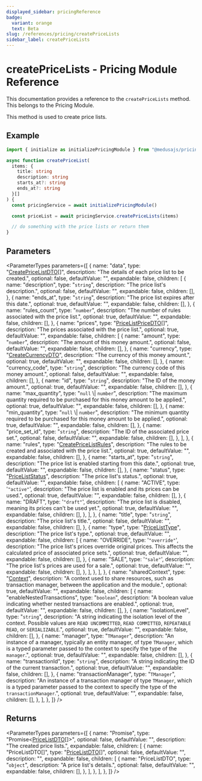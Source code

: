 ```yaml
---
displayed_sidebar: pricingReference
badge:
  variant: orange
  text: Beta
slug: /references/pricing/createPriceLists
sidebar_label: createPriceLists
---
```



# createPriceLists - Pricing Module Reference

This documentation provides a reference to the `createPriceLists` method. This belongs to the Pricing Module.

This method is used to create price lists.

## Example

```ts
import { initialize as initializePricingModule } from "@medusajs/pricing"

async function createPriceList(
  items: {
    title: string
    description: string
    starts_at?: string
    ends_at?: string
  }[]
) {
  const pricingService = await initializePricingModule()

  const priceList = await pricingService.createPriceLists(items)

  // do something with the price lists or return them
}
```

## Parameters

<ParameterTypes
  parameters={[
    {
      name: "data",
      type: "[CreatePriceListDTO](../../pricing/interfaces/pricing.CreatePriceListDTO.mdx)[]",
      description: "The details of each price list to be created.",
      optional: false,
      defaultValue: "",
      expandable: false,
      children: [
        {
          name: "description",
          type: "`string`",
          description: "The price list's description.",
          optional: false,
          defaultValue: "",
          expandable: false,
          children: [],
        },
        {
          name: "ends_at",
          type: "`string`",
          description: "The price list expires after this date.",
          optional: true,
          defaultValue: "",
          expandable: false,
          children: [],
        },
        {
          name: "rules_count",
          type: "`number`",
          description: "The number of rules associated with the price list.",
          optional: true,
          defaultValue: "",
          expandable: false,
          children: [],
        },
        {
          name: "prices",
          type: "[PriceListPriceDTO](../../pricing/interfaces/pricing.PriceListPriceDTO.mdx)[]",
          description: "The prices associated with the price list.",
          optional: true,
          defaultValue: "",
          expandable: false,
          children: [
            {
              name: "amount",
              type: "`number`",
              description: "The amount of this money amount.",
              optional: false,
              defaultValue: "",
              expandable: false,
              children: [],
            },
            {
              name: "currency",
              type: "[CreateCurrencyDTO](../../pricing/interfaces/pricing.CreateCurrencyDTO.mdx)",
              description: "The currency of this money amount.",
              optional: true,
              defaultValue: "",
              expandable: false,
              children: [],
            },
            {
              name: "currency_code",
              type: "`string`",
              description: "The currency code of this money amount.",
              optional: false,
              defaultValue: "",
              expandable: false,
              children: [],
            },
            {
              name: "id",
              type: "`string`",
              description: "The ID of the money amount.",
              optional: true,
              defaultValue: "",
              expandable: false,
              children: [],
            },
            {
              name: "max_quantity",
              type: "`null` \\| `number`",
              description:
                "The maximum quantity required to be purchased for this money amount to be applied.",
              optional: true,
              defaultValue: "",
              expandable: false,
              children: [],
            },
            {
              name: "min_quantity",
              type: "`null` \\| `number`",
              description:
                "The minimum quantity required to be purchased for this money amount to be applied.",
              optional: true,
              defaultValue: "",
              expandable: false,
              children: [],
            },
            {
              name: "price_set_id",
              type: "`string`",
              description: "The ID of the associated price set.",
              optional: false,
              defaultValue: "",
              expandable: false,
              children: [],
            },
          ],
        },
        {
          name: "rules",
          type: "[CreatePriceListRules](../../pricing/interfaces/pricing.CreatePriceListRules.mdx)",
          description:
            "The rules to be created and associated with the price list.",
          optional: true,
          defaultValue: "",
          expandable: false,
          children: [],
        },
        {
          name: "starts_at",
          type: "`string`",
          description: "The price list is enabled starting from this date.",
          optional: true,
          defaultValue: "",
          expandable: false,
          children: [],
        },
        {
          name: "status",
          type: "[PriceListStatus](../../pricing/enums/pricing.PriceListStatus.mdx)",
          description: "The price list's status.",
          optional: true,
          defaultValue: "",
          expandable: false,
          children: [
            {
              name: "ACTIVE",
              type: '`"active"`',
              description:
                "The price list is enabled and its prices can be used.",
              optional: true,
              defaultValue: "",
              expandable: false,
              children: [],
            },
            {
              name: "DRAFT",
              type: '`"draft"`',
              description:
                "The price list is disabled, meaning its prices can't be used yet.",
              optional: true,
              defaultValue: "",
              expandable: false,
              children: [],
            },
          ],
        },
        {
          name: "title",
          type: "`string`",
          description: "The price list's title.",
          optional: false,
          defaultValue: "",
          expandable: false,
          children: [],
        },
        {
          name: "type",
          type: "[PriceListType](../../pricing/enums/pricing.PriceListType.mdx)",
          description: "The price list's type.",
          optional: true,
          defaultValue: "",
          expandable: false,
          children: [
            {
              name: "OVERRIDE",
              type: '`"override"`',
              description:
                "The price list's prices override original prices. This affects the calculated price of associated price sets.",
              optional: true,
              defaultValue: "",
              expandable: false,
              children: [],
            },
            {
              name: "SALE",
              type: '`"sale"`',
              description: "The price list's prices are used for a sale.",
              optional: true,
              defaultValue: "",
              expandable: false,
              children: [],
            },
          ],
        },
      ],
    },
    {
      name: "sharedContext",
      type: "[Context](../../pricing/interfaces/pricing.Context.mdx)",
      description:
        "A context used to share resources, such as transaction manager, between the application and the module.",
      optional: true,
      defaultValue: "",
      expandable: false,
      children: [
        {
          name: "enableNestedTransactions",
          type: "`boolean`",
          description:
            "A boolean value indicating whether nested transactions are enabled.",
          optional: true,
          defaultValue: "",
          expandable: false,
          children: [],
        },
        {
          name: "isolationLevel",
          type: "`string`",
          description:
            "A string indicating the isolation level of the context. Possible values are `READ UNCOMMITTED`, `READ COMMITTED`, `REPEATABLE READ`, or `SERIALIZABLE`.",
          optional: true,
          defaultValue: "",
          expandable: false,
          children: [],
        },
        {
          name: "manager",
          type: "`TManager`",
          description:
            "An instance of a manager, typically an entity manager, of type `TManager`, which is a typed parameter passed to the context to specify the type of the `manager`.",
          optional: true,
          defaultValue: "",
          expandable: false,
          children: [],
        },
        {
          name: "transactionId",
          type: "`string`",
          description: "A string indicating the ID of the current transaction.",
          optional: true,
          defaultValue: "",
          expandable: false,
          children: [],
        },
        {
          name: "transactionManager",
          type: "`TManager`",
          description:
            "An instance of a transaction manager of type `TManager`, which is a typed parameter passed to the context to specify the type of the `transactionManager`.",
          optional: true,
          defaultValue: "",
          expandable: false,
          children: [],
        },
      ],
    },
  ]}
/>

## Returns

<ParameterTypes
  parameters={[
    {
      name: "Promise",
      type: "Promise&#60;[PriceListDTO](../../pricing/interfaces/pricing.PriceListDTO.mdx)[]&#62;",
      optional: false,
      defaultValue: "",
      description: "The created price lists.",
      expandable: false,
      children: [
        {
          name: "PriceListDTO[]",
          type: "[PriceListDTO](../../pricing/interfaces/pricing.PriceListDTO.mdx)[]",
          optional: false,
          defaultValue: "",
          description: "",
          expandable: false,
          children: [
            {
              name: "PriceListDTO",
              type: "`object`",
              description: "A price list's details.",
              optional: false,
              defaultValue: "",
              expandable: false,
              children: [],
            },
          ],
        },
      ],
    },
  ]}
/>
